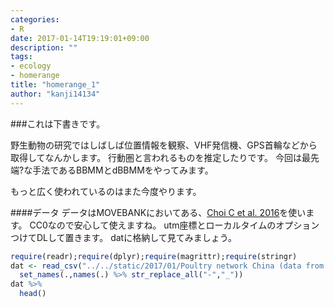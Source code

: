 ```yaml
---
categories:
- R
date: 2017-01-14T19:19:01+09:00
description: ""
tags:
- ecology
- homerange
title: "homerange_1"
author: "kanji14134"
---
```


###これは下書きです。

野生動物の研究ではしばしば位置情報を観察、VHF発信機、GPS首輪などから取得してなんかします。
行動圏と言われるものを推定したりです。
今回は最先端?な手法であるBBMMとdBBMMをやってみます。

もっと広く使われているのはまた今度やります。

####データ
データはMOVEBANKにおいてある、[Choi C et al. 2016](https://www.datarepository.movebank.org/handle/10255/move.510)を使います。
CC0なので安心して使えますね。
utm座標とローカルタイムのオプションつけてDLして置きます。
datに格納して見てみましょう。
```r
require(readr);require(dplyr);require(magrittr);require(stringr)
dat <- read_csv("../../static/2017/01/Poultry network China (data from Choi et al. 2016).csv") %>% 
  set_names(.,names(.) %>% str_replace_all("-","_"))
dat %>% 
  head()
```




